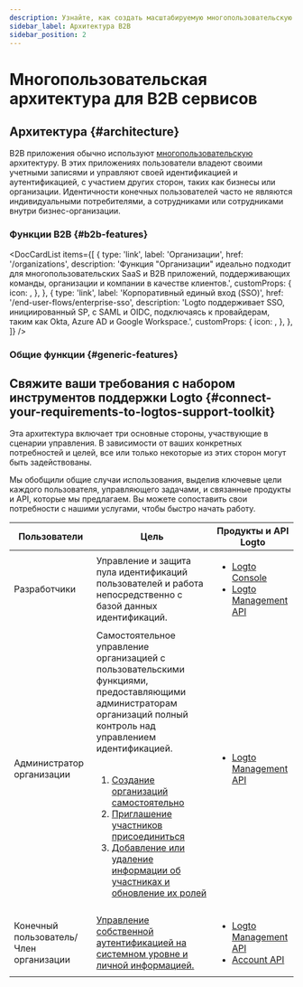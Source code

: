 ```yaml
---
description: Узнайте, как создать масштабируемую многопользовательскую систему идентификации для B2B программного обеспечения со всеми функциями аутентификации и авторизации.
sidebar_label: Архитектура B2B
sidebar_position: 2
---
```




# Многопользовательская архитектура для B2B сервисов

## Архитектура \{#architecture}

B2B приложения обычно используют [многопользовательскую](https://auth.wiki/multi-tenancy) архитектуру. В этих приложениях пользователи владеют своими учетными записями и управляют своей идентификацией и аутентификацией, с участием других сторон, таких как бизнесы или организации. Идентичности конечных пользователей часто не являются индивидуальными потребителями, а сотрудниками или сотрудниками внутри бизнес-организации.

<ImageB2b width="100%" height="auto" />

### Функции B2B \{#b2b-features}

<DocCardList
  items={[
    {
      type: 'link',
      label: 'Организации',
      href: '/organizations',
      description:
        'Функция "Организации" идеально подходит для многопользовательских SaaS и B2B приложений, поддерживающих команды, организации и компании в качестве клиентов.',
      customProps: {
        icon: <OrganizationIcon />,
      },
    },
    {
      type: 'link',
      label: 'Корпоративный единый вход (SSO)',
      href: '/end-user-flows/enterprise-sso',
      description:
        'Logto поддерживает SSO, инициированный SP, с SAML и OIDC, подключаясь к провайдерам, таким как Okta, Azure AD и Google Workspace.',
      customProps: {
        icon: <SsoIcon />,
      },
    },
  ]}
/>

### Общие функции \{#generic-features}

<GenericFeatures />

## Свяжите ваши требования с набором инструментов поддержки Logto \{#connect-your-requirements-to-logtos-support-toolkit}

Эта архитектура включает три основные стороны, участвующие в сценарии управления. В зависимости от ваших конкретных потребностей и целей, все или только некоторые из этих сторон могут быть задействованы.

Мы обобщили общие случаи использования, выделив ключевые цели каждого пользователя, управляющего задачами, и связанные продукты и API, которые мы предлагаем. Вы можете сопоставить свои потребности с нашими услугами, чтобы быстро начать работу.

| Пользователи                           | Цель                                                                                                                                                                                                                                                                                                                                                                                                                                                                                                                                                                       | Продукты и API Logto                                                                                                                             |
| -------------------------------------- | -------------------------------------------------------------------------------------------------------------------------------------------------------------------------------------------------------------------------------------------------------------------------------------------------------------------------------------------------------------------------------------------------------------------------------------------------------------------------------------------------------------------------------------------------------------------------- | ------------------------------------------------------------------------------------------------------------------------------------------------ |
| Разработчики                           | Управление и защита пула идентификаций пользователей и работа непосредственно с базой данных идентификаций.                                                                                                                                                                                                                                                                                                                                                                                                                                                                | <ul><li>[Logto Console](https://cloud.logto.io)</li><li>[Logto Management API](https://openapi.logto.io)</li></ul>                               |
| Администратор организации              | Самостоятельное управление организацией с пользовательскими функциями, предоставляющими администраторам организаций полный контроль над управлением идентификацией.<br /><br /><ol><li>[Создание организаций самостоятельно](/end-user-flows/organization-experience/create-organization)</li><li>[Приглашение участников присоединиться](/end-user-flows/organization-experience/invite-organization-members)</li><li>[Добавление или удаление информации об участниках и обновление их ролей](/end-user-flows/organization-experience/organization-management)</li></ol> | <ul><li>[Logto Management API](https://openapi.logto.io)</li></ul>                                                                               |
| Конечный пользователь/Член организации | [Управление собственной аутентификацией на системном уровне и личной информацией.](/end-user-flows)                                                                                                                                                                                                                                                                                                                                                                                                                                                                        | <ul><li>[Logto Management API](https://openapi.logto.io)</li><li>[Account API](https://openapi.logto.io/group/endpoint-account-center)</li></ul> |

<RelatedResource />

